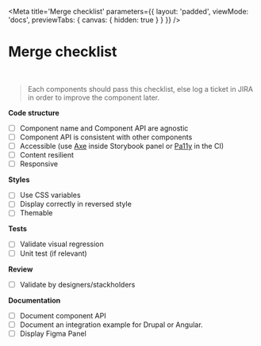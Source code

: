 
<Meta
    title='Merge checklist'
    parameters={{ 
        layout: 'padded', 
        viewMode: 'docs',
        previewTabs: { canvas: { hidden: true } }
    }}
/>

# Merge checklist

<br/>

> Each components should pass this checklist, else log a ticket in JIRA in order to improve the component later.

**Code structure**
- [ ] Component name and Component API are agnostic
- [ ] Component API is consistent with other components
- [ ] Accessible (use [Axe](https://www.deque.com/axe/) inside Storybook panel or [Pa11y](https://github.com/pa11y/pa11y) in the CI)
- [ ] Content resilient
- [ ] Responsive

**Styles**
- [ ] Use CSS variables
- [ ] Display correctly in reversed style
- [ ] Themable

**Tests**
- [ ] Validate visual regression
- [ ] Unit test (if relevant)

**Review**
- [ ] Validate by designers/stackholders

**Documentation**
- [ ] Document component API
- [ ] Document an integration example for Drupal or Angular.
- [ ] Display Figma Panel